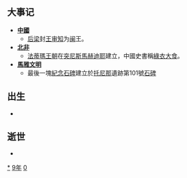 {{yearTOC|909|（南吴、晋、岐）'''[[天祐_(唐朝)|天祐]]六年'''；后梁（闽）'''[[開平_(年號)|開平]]三年'''；前蜀'''[[武成_(前蜀)|武成]]二年'''；大長和'''[[安国_(大长和)|安国]]八年'''；吴越'''[[天宝_(吴越)|天宝]]二年'''；日本'''[[延喜|延喜]]九年'''}}
== 大事记 ==
*'''[[中國|中國]]'''
**[[后梁|后梁]]封[[王审知|王审知]]为[[闽|闽]]王。
*'''[[北非|北非]]''' 
** [[法蒂瑪王朝|法蒂瑪王朝]]在[[突尼斯|突尼斯]][[馬赫迪耶|馬赫迪耶]]建立，中國史書稱[[綠衣大食|綠衣大食]]。
*'''[[馬雅文明|馬雅文明]]''' 
** 最後一塊[[紀念|紀念]][[石碑|石碑]]建立於[[托尼那|托尼那]]遺跡第101號[[石碑|石碑]]

== 出生 ==
*
== 逝世 ==
{{Wikisource year mention}}
*
[[Category:909年|*]]
[[Category:900年代|9年]]
[[Category:10世纪各年|0]]